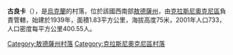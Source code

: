 {{coord|47|23|56|N|29|23|30|E|scale:30000|display=title}}

'''古良卡'''（{{lang-uk|Гулянка}}），是[[烏克蘭|烏克蘭]]的村落，位於該國西南部[[敖德薩州|敖德薩州]]，由[[克拉斯尼奧克尼區|克拉斯尼奧克尼區]]負責管轄，始建於1939年，面積1.83平方公里，海拔高度75米，2001年人口733，人口密度每平方公里400.55人。

{{DEFAULTSORT:Гулянка}}
[[Category:敖德薩州村落|Category:敖德薩州村落]]
[[Category:克拉斯尼奧克尼區村落|Category:克拉斯尼奧克尼區村落]]


{{Odessa-geo-stub}}